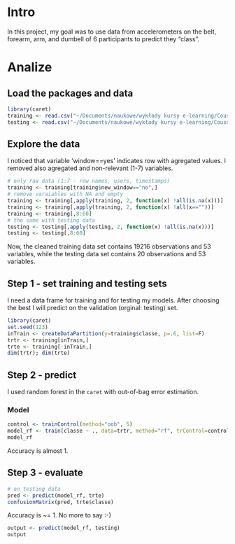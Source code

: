 # Intro

In this project, my goal was to use data from accelerometers on the belt, forearm, arm, and dumbell of 6 participants to predict they "class".

# Analize

## Load the packages and data

```r
library(caret)
training <- read.csv("~/Documents/naukowe/wykłady kursy e-learning/Cousera - Machine Learning/pml-training.csv")
testing <- read.csv("~/Documents/naukowe/wykłady kursy e-learning/Cousera - Machine Learning/pml-testing.csv")
```

## Explore the data
I noticed that variable 'window==yes' indicates row with agregated values.
I removed also agregated and non-relevant (1-7) variables.

```r
# only raw data (1:7 - row names, users, timestamps)
training <- training[training$new_window=="no",]
# remove varaiables with NA and empty
training <- training[,apply(training, 2, function(x) !all(is.na(x)))]
training <- training[,apply(training, 2, function(x) !all(x==""))] 
training <- training[,8:60]
# the same with testing data
testing <- testing[,apply(testing, 2, function(x) !all(is.na(x)))]
testing <- testing[,8:60]
```

Now, the cleaned training data set contains 19216 observations and 53 variables, while the testing data set contains 20 observations and 53 variables.

## Step 1 - set training and testing sets

I need a data frame for training and for testing my models. After choosing the best I will predict on the validation (orginal: testing) set.

```r
library(caret)
set.seed(123)
inTrain <- createDataPartition(y=training$classe, p=.6, list=F)
trtr <- training[inTrain,]
trte <- training[-inTrain,]
dim(trtr); dim(trte)
```

## Step 2 - predict

I used random forest in the `caret` with out-of-bag error estimation.

### Model

```r
control <- trainControl(method="oob", 5)
model_rf <- train(classe ~ ., data=trtr, method="rf", trControl=control, ntree=50)
model_rf
```

Accuracy is almost 1.

## Step 3 - evaluate 

```r
# on testing data
pred <- predict(model_rf, trte)
confusionMatrix(pred, trte$classe)
```

Accuracy is ~= 1. No more to say :-)

```r
output <- predict(model_rf, testing)
output
```
